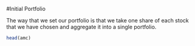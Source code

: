 #Initial Portfolio

The way that we set our portfolio is that we take one share of each stock that we have chosen and aggregate it into a single portfolio. 
```r
head(amc)
```